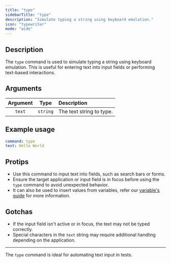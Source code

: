 ```yaml
---
title: "type"
sidebarTitle: "type"
description: "Simulate typing a string using keyboard emulation."
icon: "typewriter"
mode: "wide"
---
```



<Replay />
<Example />

## Description

The `type` command is used to simulate typing a string using keyboard emulation. This is useful for entering text into input fields or performing text-based interactions.

## Arguments

| Argument |   Type   | Description              |
| :------: | :------: | :----------------------- |
|  `text`  | `string` | The text string to type. |

## Example usage

```yaml
command: type
text: Hello World
```

## Protips

- Use this command to input text into fields, such as search bars or forms.
- Ensure the target application or input field is in focus before using the `type` command to avoid unexpected behavior.
- It can also be used to insert values from variables, refer our [variable's guide](/guide/variables) for more information.

## Gotchas

- If the input field isn't active or in focus, the text may not be typed correctly.
- Special characters in the `text` string may require additional handling depending on the application.

---

The `type` command is ideal for automating text input in tests.
